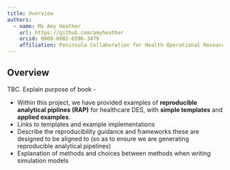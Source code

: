 ```yaml
---
title: Overview
authors:
  - name: Ms Amy Heather
    url: https://github.com/amyheather
    orcid: 0000-0002-6596-3479
    affiliation: Peninsula Collaboration for Health Operational Research and Data Science (PenCHORD), University of Exeter Medical School
---
```


## Overview {.unnumbered}

TBC. Explain purpose of book -

* Within this project, we have provided examples of **reproducible analytical piplines (RAP)** for healthcare DES, with **simple templates** and **applied examples**.
* Links to templates and example implementations
* Describe the reproducibility guidance and frameworks these are designed to be aligned to (so as to ensure we are generating reproducible analytical pipelines)
* Explanation of methods and choices between methods when writing simulation models